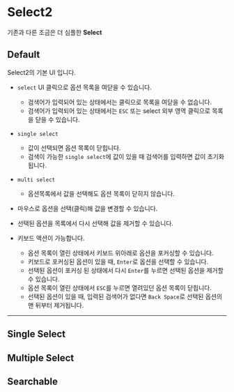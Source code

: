 
<Meta title="components/Select" of={Select2Stories} />

# Select2

기존과 다른 조금은 더 심플한  __Select__

## Default
<Canvas of={Select2Stories.Default} />
<Controls of={Select2Stories.Default} />

Select2의 기본 UI 입니다.

- `select` UI 클릭으로 옵션 목록을 여닫을 수 있습니다.
  - 검색어가 입력되어 있는 상태에서는 클릭으로 목록을 여닫을 수 없습니다.
  - 검색어가 입력되어 있는 상태에서는 `ESC` 또는 select 외부 영역 클릭으로 목록을 닫을 수 있습니다.

- `single select`
  - 값이 선택되면 옵션 목록이 닫힙니다.
  - 검색이 가능한 `single select`에 값이 있을 때 검색어를 입력하면 값이 초기화 됩니다.

- `multi select`
  - 옵션목록에서 값을 선택해도 옵션 목록이 닫히지 않습니다.

- 마우스로 옵션을 선택(클릭)해 값을 변경할 수 있습니다.
- 선택된 옵션을 목록에서 다시 선택해 값을 제거할 수 있습니다.

- 키보드 액션이 가능합니다.
  - 옵션 목록이 열린 상태에서 키보드 위아래로 옵션을 포커싱할 수 있습니다.
  - 키보드로 포커싱된 옵션이 있을 때, `Enter`로 옵션을 선택할 수 있습니다.
  - 선택된 옵션이 포커싱 된 상태에서 다시 `Enter`를 누르면 선택된 옵션을 제거할 수 있습니다.
  - 옵션 목록이 열린 상태에서 `ESC`를 누르면 열려있던 옵션 목록이 닫힙니다.
  - 선택된 옵션이 있을 때, 입력된 검색어가 없다면 `Back Space`로 선택된 옵션의 맨 뒤부터 제거됩니다.

---

## Single Select
<Canvas of={Select2Stories.SingleSelect} />

## Multiple Select
<Canvas of={Select2Stories.MultiValueSelect} />

## Searchable
<Canvas of={Select2Stories.Searchable} />
